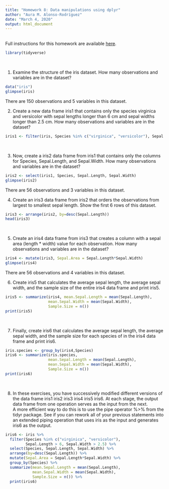 ```yaml
---
title: "Homework 8: Data manipulations using dplyr"
author: "Aura M. Alonso-Rodríguez"
date: "March 4, 2020"
output: html_document
---
```


<br />
Full instructions for this homework are available [here](https://gotellilab.github.io/Bio381/Homeworks/Homework08_S2020.html). 
```r
library(tidyverse)
```


<br />

1. Examine the structure of the iris dataset. How many observations and variables are in the dataset?

```r
data("iris")
glimpse(iris)
```
 
There are 150 observations and 5 variables in this dataset.
<br />

2. Create a new data frame iris1 that contains only the species virginica and versicolor with sepal lengths longer than 6 cm and sepal widths longer than 2.5 cm. How many observations and variables are in the dataset?

```r
iris1 <- filter(iris, Species %in% c("virginica", "versicolor"), Sepal.Length > 6, Sepal.Width > 2.5)
```
<br />

3. Now, create a iris2 data frame from iris1 that contains only the columns for Species, Sepal.Length, and Sepal.Width. How many observations and variables are in the dataset?

```r
iris2 <- select(iris1, Species, Sepal.Length, Sepal.Width)
glimpse(iris2)
```
There are 56 observations and 3 variables in this dataset.
<br />

4. Create an iris3 data frame from iris2 that orders the observations from largest to smallest sepal length. Show the first 6 rows of this dataset.

```r
iris3 <- arrange(iris2, by=desc(Sepal.Length))
head(iris3)
```
<br />

5. Create an iris4 data frame from iris3 that creates a column with a sepal area (length * width) value for each observation. How many observations and variables are in the dataset?
```r
iris4 <- mutate(iris3, Sepal.Area = Sepal.Length*Sepal.Width)
glimpse(iris4)
```
There are 56 observations and 4 variables in this dataset.
<br />

6. Create iris5 that calculates the average sepal length, the average sepal width, and the sample size of the entire iris4 data frame and print iris5.
```r
iris5 <- summarize(iris4, mean.Sepal.Length = mean(Sepal.Length),
                   mean.Sepal.Width = mean(Sepal.Width),
                   Sample.Size = n())
print(iris5)
```
<br />

7. Finally, create iris6 that calculates the average sepal length, the average sepal width, and the sample size for each species of in the iris4 data frame and print iris6.

```r
iris.species <- group_by(iris4,Species)
iris6 <- summarize(iris.species, 
                   mean.Sepal.Length = mean(Sepal.Length),
                   mean.Sepal.Width = mean(Sepal.Width),
                   Sample.Size = n())
print(iris6)
```
<br />

8. In these exercises, you have successively modified different versions of the data frame iris1 iris2 iris3 iris4 iris5 iris6. At each stage, the output data frame from one operation serves as the input from the next.  
A more efficient way to do this is to use the pipe operator %>% from the tidyr package. See if you can rework all of your previous statements into an extended piping operation that uses iris as the input and generates iris6 as the output.

```r
iris6 <- iris %>%
  filter(Species %in% c("virginica", "versicolor"), 
         Sepal.Length > 6, Sepal.Width > 2.5) %>%
  select(Species, Sepal.Length, Sepal.Width) %>%
  arrange(by=desc(Sepal.Length)) %>%
  mutate(Sepal.Area = Sepal.Length*Sepal.Width) %>%
  group_by(Species) %>%
  summarize(mean.Sepal.Length = mean(Sepal.Length),
            mean.Sepal.Width = mean(Sepal.Width),
            Sample.Size = n()) %>%
  print(iris6)
  
```

